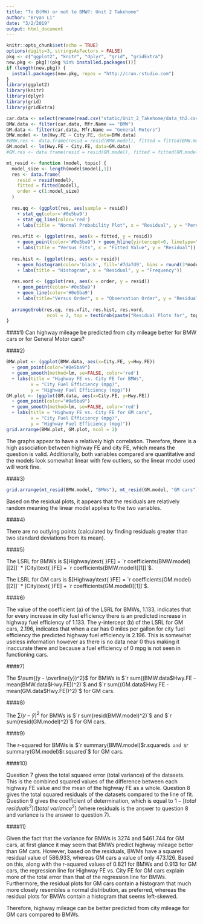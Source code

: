```yaml
---
title: "To B(MW) or not to BMW?: Unit 2 Takehome"
author: "Bryan Li"
date: "3/2/2019"
output: html_document
---
```


```r
knitr::opts_chunk$set(echo = TRUE)
options(digits=3, stringsAsFactors = FALSE)
pkg <- c("ggplot2", "knitr", "dplyr", "grid", "gridExtra")
new.pkg <- pkg[!(pkg %in% installed.packages())]
if (length(new.pkg)) {
  install.packages(new.pkg, repos = "http://cran.rstudio.com")
}
library(ggplot2)
library(knitr)
library(dplyr)
library(grid)
library(gridExtra)

car.data <- select(rename(read.csv("static/Unit_2_Takehome/data_th2.csv"), City.FE = City.FE..Guide....Conventional.Fuel, Hwy.FE = Hwy.FE..Guide....Conventional.Fuel), Mfr.Name, City.FE, Hwy.FE)
BMW.data <- filter(car.data, Mfr.Name == "BMW")
GM.data <- filter(car.data, Mfr.Name == "General Motors")
BMW.model <- lm(Hwy.FE ~ City.FE, data=BMW.data)
#BMW.res <- data.frame(resid = resid(BMW.model), fitted = fitted(BMW.model), order = c(1:length(BMW.data[,1])))
GM.model <- lm(Hwy.FE ~ City.FE, data=GM.data)
#GM.res <- data.frame(resid = resid(GM.model), fitted = fitted(GM.model), order = c(1:length(GM.data[,1])))

mt_resid <- function (model, topic) {
  model_size <- length(model$model[,1])
  res <- data.frame(
    resid = resid(model),
    fitted = fitted(model),
    order = c(1:model_size)
  )
  
  res.qq <- (ggplot(res, aes(sample = resid))
    + stat_qq(color='#0e5ba9')
    + stat_qq_line(color='red')
    + labs(title = "Normal Probability Plot", x = "Residual", y = "Percent"))
  
  res.vfit <- (ggplot(res, aes(x = fitted, y = resid))
    + geom_point(color='#0e5ba9') + geom_hline(yintercept=0, linetype="dashed")
    + labs(title = "Versus Fits", x = "Fitted Value", y = "Residual"))
  
  res.hist <- (ggplot(res, aes(x = resid))
    + geom_histogram(color='black', fill='#7da7d9', bins = round(3*model_size^(1/3)))
    + labs(title = "Histogram", x = "Residual", y = "Frequency"))
  
  res.vord <- (ggplot(res, aes(x = order, y = resid))
    + geom_point(color='#0e5ba9')
    + geom_line(color='#0e5ba9')
    + labs(title="Versus Order", x = "Observation Order", y = "Residual"))
  
  arrangeGrob(res.qq, res.vfit, res.hist, res.vord,
               ncol = 2, top = textGrob(paste("Residual Plots for", topic), gp=gpar(fontsize=18)))
}
```

####1)
Can highway mileage be predicted from city mileage better for BMW cars or for General Motor cars?

####2)
```r
BMW.plot <- (ggplot(BMW.data, aes(x=City.FE, y=Hwy.FE))
  + geom_point(color="#0e5ba9")
  + geom_smooth(method=lm, se=FALSE, color='red')
  + labs(title = "Highway FE vs. City FE for BMWs",
         x = "City Fuel Efficiency (mpg)",
         y = "Highway Fuel Efficiency (mpg)"))
GM.plot <- (ggplot(GM.data, aes(x=City.FE, y=Hwy.FE))
  + geom_point(color="#0e5ba9")
  + geom_smooth(method=lm, se=FALSE, color='red')
  + labs(title = "Highway FE vs. City FE for GM cars",
         x = "City Fuel Efficiency (mpg)",
         y = "Highway Fuel Efficiency (mpg)"))
grid.arrange(BMW.plot, GM.plot, ncol = 2)
```

The graphs appear to have a relatively high correlation. Therefore, there is a high association between highway FE and city FE, which means the question is valid. Additionally, both variables compared are quantitative and the models look somewhat linear with few outliers, so the linear model used will work fine.

####3)
```r
grid.arrange(mt_resid(BMW.model, "BMWs"), mt_resid(GM.model, "GM cars"), ncol = 2)
```

Based on the residual plots, it appears that the residuals are relatively random meaning the linear model applies to the two variables.

####4)

There are no outlying points (calculated by finding residuals greater than two standard deviations from its mean).

####5)

The LSRL for BMWs is $[Highway\text{ }FE] = `r coefficients(BMW.model)[[2]]` * [City\text{ }FE] + `r coefficients(BMW.model)[[1]]`$.

The LSRL for GM cars is $[Highway\text{ }FE] = `r coefficients(GM.model)[[2]]` * [City\text{ }FE] + `r coefficients(GM.model)[[1]]`$.

####6)

The value of the coefficient (a) of the LSRL for BMWs, 1.133, indicates that for every increase in city fuel efficiency there is an predicted increase in highway fuel efficiency of 1.133. The y-intercept (b) of the LSRL for GM cars, 2.196, indicates that when a car has 0 miles per gallon for city fuel efficiency the predicted highway fuel efficiency is 2.196. This is somewhat useless information however as there is no data near 0 thus making it inaccurate there and because a fuel efficiency of 0 mpg is not seen in functioning cars.

####7)

The $\sum{(y - \overline{y})^2}$ for BMWs is $`r sum((BMW.data$Hwy.FE - mean(BMW.data$Hwy.FE))^2)`$ and $`r sum((GM.data$Hwy.FE - mean(GM.data$Hwy.FE))^2)`$ for GM cars.

####8)

The $\sum{(y - \widehat{y})^2}$ for BMWs is $`r sum(resid(BMW.model)^2)`$ and $`r sum(resid(GM.model)^2)`$ for GM cars.

####9)

The r-squared for BMWs is $`r summary(BMW.model)$r.squared`$ and $`r summary(GM.model)$r.squared`$ for GM cars.

####10)

Question 7 gives the total squared error (total variance) of the datasets. This is the combined squared values of the difference between each highway FE value and the mean of the highway FE as a whole. Question 8 gives the total squared residuals of the datasets compared to the line of fit. Question 9 gives the coefficient of determination, which is equal to $1 - [total\text{ }residuals^2]/[total\text{ }variance^2]$ (where residuals is the answer to question 8 and variance is the answer to question 7).

####11)

Given the fact that the variance for BMWs is 3274 and 5461.744 for GM cars, at first glance it may seem that BMWs predict highway mileage better than GM cars. However, based on the residuals, BWMs have a squared residual value of 586.933, whereas GM cars a value of only 473.126. Based on this, along with the r-squared values of 0.821 for BMWs and 0.913 for GM cars, the regression line for Highway FE vs. City FE for GM cars explain more of the total error than that of the regression line for BMWs. Furthermore, the residual plots for GM cars contain a histogram that much more closely resembles a normal distribution, as preferred, whereas the residual plots for BMWs contain a histogram that seems left-skewed.

Therefore, highway mileage can be better predicted from city mileage for GM cars compared to BMWs.